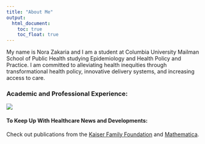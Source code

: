 ```yaml
---
title: "About Me"
output: 
  html_document:
    toc: true
    toc_float: true
---
```


My name is Nora Zakaria and I am a student at Columbia University Mailman School of Public Health studying Epidemiology and Health Policy and Practice. I am committed to alleviating health inequities through transformational health policy, innovative delivery systems, and increasing access to care. 

### Academic and Professional Experience:
![](images/Nora Zakaria Data Science Resume.jpg)

#### To Keep Up With Healthcare News and Developments:
Check out publications from the [Kaiser Family Foundation](https://www.kff.org) and [Mathematica](https://www.mathematica.org/evidence/publications#sort=%40fmprcomputedcontentdate66491%20descending).

